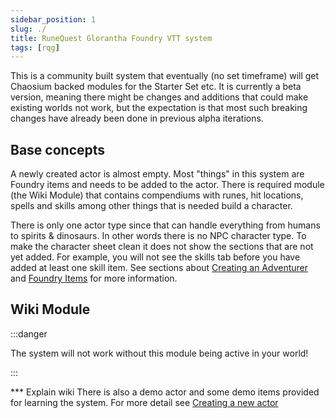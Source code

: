 ```yaml
---
sidebar_position: 1
slug: ./
title: RuneQuest Glorantha Foundry VTT system
tags: [rqg]
---
```


<CenterIt>
  <LightInvertSvg src="/img/fire_sky.svg" width="100" />
  <LightInvertSvg src="/img/beast.svg" width="100" />
  <LightInvertSvg src="/img/movement_change.svg" width="100" />
</CenterIt>

This is a community built system that eventually (no set timeframe) will get Chaosium backed modules
for the Starter Set etc. It is currently a beta version, meaning there might be changes and
additions that could make existing worlds not work, but the expectation is that most such breaking
changes have already been done in previous alpha iterations.

## Base concepts

A newly created actor is almost empty. Most "things" in this system are Foundry items and needs to
be added to the actor. There is required module (the Wiki Module) that contains compendiums with
runes, hit locations, spells and skills among other things that is needed build a character.

There is only one actor type since that can handle everything from humans to spirits & dinosaurs. In
other words there is no NPC character type. To make the character sheet clean it does not show the
sections that are not yet added. For example, you will not see the skills tab before you have added
at least one skill item. See sections about
[Creating an Adventurer](docs/getting-started/creating-actor) and
[Foundry Items](/docs/rqg-system/items) for more information.

## Wiki Module

:::danger

The system will not work without this module being active in your world!

:::

\*\*\* Explain wiki There is also a demo actor and some demo items provided for learning the system.
For more detail see [Creating a new actor](docs/getting-started/creating-actor)
